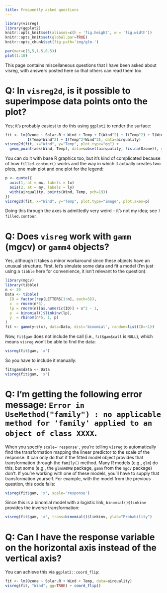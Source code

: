```yaml
---
title: Frequently asked questions
---
```


```r
library(visreg)
library(ggplot2)
knitr::opts_knit$set(aliases=c(h = 'fig.height', w = 'fig.width'))
knitr::opts_knit$set(global.par=TRUE)
knitr::opts_chunk$set(fig.path='img/glm-')
```
```r
par(mar=c(5,5,1.5,0.5))
plot(1:10)
```

This page contains miscellaneous questions that I have been asked about visreg, with answers posted here so that others can read them too.

# Q: In `visreg2d`, is it possible to superimpose data points onto the plot?

Yes; it's probably easiest to do this using `ggplot2` to render the surface:

```r
fit <- lm(Ozone ~ Solar.R + Wind + Temp + I(Wind^2) + I(Temp^2) + I(Wind*Temp)+I(Wind*Temp^2) + 
          I(Temp*Wind^2) + I(Temp^2*Wind^2), data=airquality)
visreg2d(fit, x="Wind", y="Temp", plot.type="gg") +
  geom_point(aes(Wind, Temp), data=subset(airquality, !is.na(Ozone)), col='gray50')
```

You can do it with base R graphics too, but it's kind of complicated because of how `filled.contour()` works and the way in which it actually creates two plots, one main plot and one plot for the legend:

```r
p <- quote({
  axis(1, at = mx, labels = lx)
  axis(2, at = my, labels = ly)
  with(airquality, points(Wind, Temp, pch=19))
})
visreg2d(fit, x="Wind", y="Temp", plot.type="image", plot.axes=p)
```

Doing this through the axes is admittedly very weird -- it's not my idea; see `?filled.contour`.

# Q: Does `visreg` work with `gamm` (mgcv) or `gamm4` objects?

Yes, although it takes a minor workaround since these objects have an unusual structure.  First, let's simulate some data and fit a model (I'm just using a `tibble` here for convenience, it isn't relevant to the question):

```r
library(mgcv)
library(tibble)
n <- 20
Data <- tibble(
  ID = factor(rep(LETTERS[1:n], each=5)),
  x  = rnorm(n*5),
  lp = rnorm(n)[as.numeric(ID)] + x^2 - 1,
  p  = binomial()$linkinv(lp),
  y  = rbinom(n*5, 1, p)
)
fit <- gamm(y~s(x), data=Data, dist='binomial', random=list(ID=~1))
```

Now, `fit$gam` does not include the call (i.e., `fit$gam$call` is `NULL`), which means `visreg` won't be able to find the data:

```r
visreg(fit$gam, 'x')
```

So you have to include it manually:


```r
fit$gam$data <- Data
visreg(fit$gam, 'x')
```

# Q: I'm getting the following error message: `Error in UseMethod("family") : no applicable method for 'family' applied to an object of class XXXX`.

When you specify `scale='response'`, you're telling `visreg` to automatically find the transformation mapping the linear predictor to the scale of the response.  It can only do that if the fitted model object provides that transformation through the `family()` method.  Many R models (e.g., `glm`) do this, but some (e.g., the `glmmADMB` package, `gamm` from the `mgcv` package) don't.  If you're working with one of these models, you'll have to supply that transformation yourself.  For example, with the model from the previous question, this code fails:

```r
visreg(fit$gam, 'x', scale='response')
```

Since this is a binomial model with a logistic link, `binomial()$linkinv` provides the inverse transformation:

```r
visreg(fit$gam, 'x', trans=binomial()$linkinv, ylab="Probability")
```

# Q: Can I have the response variable on the horizontal axis instead of the vertical axis?

You can achieve this via `ggplot2::coord_flip`:

```r
fit <- lm(Ozone ~ Solar.R + Wind + Temp, data=airquality)
visreg(fit, "Wind", gg=TRUE) + coord_flip()
```
